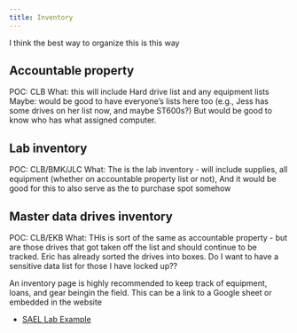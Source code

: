 ```yaml
---
title: Inventory
---
```

I think the best way to organize this is this way

## Accountable property
POC: CLB
What: this will include Hard drive list and any equipment lists
Maybe: would be good to have everyone's lists here too (e.g., Jess has some drives on her list now, and maybe ST600s?) But would be good to know who has what assigned computer.

## Lab inventory
POC: CLB/BMK/JLC
What: The is the lab inventory - will include supplies, all equipment (whether on accountable property list or not), And it would be good for this to also serve as the to purchase spot somehow

## Master data drives inventory
POC: CLB/EKB
What: THis is sort of the same as accountable property - but are those drives that got taken off the list and should continue to be tracked. Eric has already sorted the drives into boxes.  Do I want to have a sensitive data list for those I have locked up??



An inventory page is highly recommended to keep track of equipment, loans, and gear beingin the field. This can be a link to a Google sheet or embedded in the website

-   [SAEL Lab Example](https://sael-swfsc.github.io/SAEL-lab-manual/content/Inventory.html)
